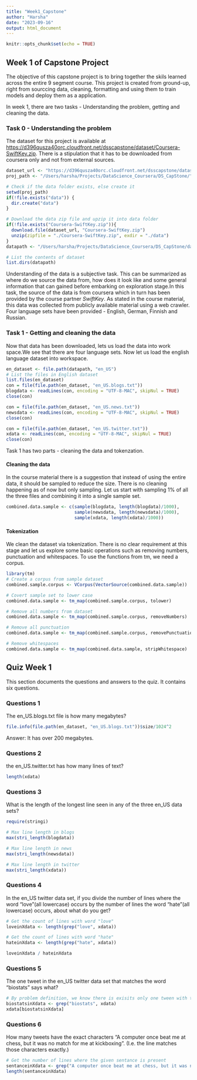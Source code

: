 ```yaml
---
title: "Week1_Capstone"
author: "Harsha"
date: "2023-09-16"
output: html_document
---
```


```r
knitr::opts_chunk$set(echo = TRUE)
```

## Week 1 of Capstone Project

The objective of this capstone project is to bring together the skils learned across the entire 9 segment course. This project is created from ground-up, right from sourccing data, cleaning, formatting and using them to train models and deploy them as a application.

In week 1, there are two tasks - Understanding the problem, getting and cleaning the data.

### Task 0 - Understanding the problem
The dataset for this project is available at  <https://d396qusza40orc.cloudfront.net/dsscapstone/dataset/Coursera-SwiftKey.zip>. There is a stipulation that it has to be downloaded from coursera only and not from external sources. 


```r
dataset_url <- "https://d396qusza40orc.cloudfront.net/dsscapstone/dataset/Coursera-SwiftKey.zip"
proj_path <- "/Users/harsha/Projects/DataScience_Coursera/DS_CapStone/"

# Check if the data folder exists, else create it
setwd(proj_path)
if(!file.exists("data")) {
  dir.create("data")
}

# Download the data zip file and upzip it into data folder
if(!file.exists("Coursera-SwiftKey.zip")){
  download.file(dataset_url, "Coursera-SwiftKey.zip")
  unzip(zipfile = "./Coursera-SwiftKey.zip", exdir = "./data")
}
datapath <- "/Users/harsha/Projects/DataScience_Coursera/DS_CapStone/data/final"

# List the contents of dataset
list.dirs(datapath)

```
Understanding of the data is a subjective task. This can be summarized as where do we source the data from, how does it look like and some general information that can gained before embarking on exploration stage.In this task, the source of the data is from coursera which in turn has been provided by the course partner *SwiftKey*. As stated in the course material, this data was collected from publicly available material using a web crawler. Four language sets have been provided - English, German, Finnish and Russian.

### Task 1 - Getting and cleaning the data
Now that data has been downloaded, lets us load the data into work space.We see that there are four language sets. Now let us load the english language dataset into workspace.
```r
en_dataset <- file.path(datapath, "en_US")
# List the files in English dataset
list.files(en_dataset)
con = file(file.path(en_dataset, "en_US.blogs.txt"))
blogdata <- readLines(con, encoding = "UTF-8-MAC", skipNul = TRUE)
close(con)

con = file(file.path(en_dataset, "en_US.news.txt"))
newsdata <- readLines(con, encoding = "UTF-8-MAC", skipNul = TRUE)
close(con)

con = file(file.path(en_dataset, "en_US.twitter.txt"))
xdata <- readLines(con, encoding = "UTF-8-MAC", skipNul = TRUE)
close(con)
```

Task 1 has two parts - cleaning the data and tokenzation.

#### Cleaning the data
In the course material there is a suggestion that instead of using the entire data, it should be sampled to reduce the size. There is no cleaning happening as of now but only sampling. Let us start with sampling 1% of all the three files and combining it into a single sample set.
```r
combined.data.sample <- c(sample(blogdata, length(blogdata)/1000), 
                          sample(newsdata, length(newsdata)/1000), 
                          sample(xdata, length(xdata)/1000))
```

#### Tokenization
We clean the dataset via tokenization. There is no clear requirement at this stage and let us explore some basic operations such as removing numbers, punctuation and whitespaces. To use the functions from tm, we need a corpus. 
```r
library(tm)
# Create a corpus from sample dataset
combined.sample.corpus <- VCorpus(VectorSource(combined.data.sample))

# Covert sample set to lower case
combined.data.sample <- tm_map(combined.sample.corpus, tolower)

# Remove all numbers from dataset
combined.data.sample <- tm_map(combined.sample.corpus, removeNumbers)

# Remove all punctuation
combined.data.sample <- tm_map(combined.sample.corpus, removePunctuation)

# Remove whitespaces
combined.data.sample <- tm_map(combined.data.sample, stripWhitespace)

```

## Quiz Week 1
This section documents the questions and answers to the quiz. It contains six questions.

### Questions 1
The en_US.blogs.txt file is how many megabytes?
```r
file.info(file.path(en_dataset, "en_US.blogs.txt"))$size/1024^2
```
Answer: It has over 200 megabytes.

### Questions 2
the en_US.twitter.txt has how many lines of text?
```r
length(xdata)
```

### Questions 3
What is the length of the longest line seen in any of the three en_US data sets?
```r
require(stringi)

# Max line length in blogs
max(stri_length(blogdata))

# Max line length in news
max(stri_length(newsdata))

# Max line length in twitter
max(stri_length(xdata))

```
### Questions 4
In the en_US twitter data set, if you divide the number of lines where the word "love"(all lowercase) occurs by the number of lines the word "hate"(all lowercase) occurs, about what do you get?
```r
# Get the count of lines with word "love"
loveinXdata <- length(grep("love", xdata)) 

# Get the count of lines with word "hate"
hateinXdata <- length(grep("hate", xdata))

loveinXdata / hateinXdata
```

### Questions 5
The one tweet in the en_US twitter data set that matches the word “biostats” says what?
```r
# By problem definition, we know there is exisits only one tween with the word biostats, identify the line number
biostatsinXdata <- grep("biostats", xdata)
xdata[biostatsinXdata]
```


### Questions 6
How many tweets have the exact characters “A computer once beat me at chess, but it was no match for me at kickboxing”. (I.e. the line matches those characters exactly.) 
```r
# Get the number of lines where the given sentance is present
sentanceinXdata <- grep("A computer once beat me at chess, but it was no match for me at kickboxing",xdata)
length(sentanceinXdata)
```

